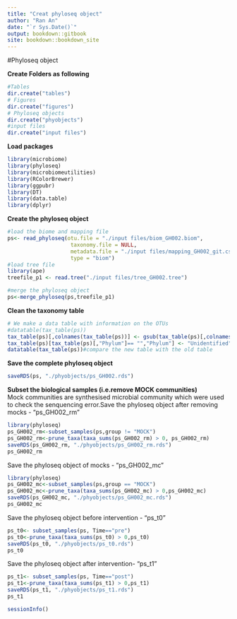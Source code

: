 ---
title: "Creat phyloseq object"
author: "Ran An"
date: "`r Sys.Date()`"
output: bookdown::gitbook
site: bookdown::bookdown_site
---
#Phyloseq object

**Create Folders as following** 
```{r, eval=FALSE}
#Tables  
dir.create("tables")
# Figures 
dir.create("figures")  
# Phyloseq objects  
dir.create("phyobjects")  
#input files
dir.create("input files")
```

**Load packages**  
```{r, warning=FALSE, message=FALSE}
library(microbiome)
library(phyloseq) 
library(microbiomeutilities) 
library(RColorBrewer) 
library(ggpubr) 
library(DT) 
library(data.table)
library(dplyr) 
```


**Create the phyloseq object**
```{r, warning=FALSE, message=FALSE}
#load the biome and mapping file
ps<- read_phyloseq(otu.file = "./input files/biom_GH002.biom", 
                    taxonomy.file = NULL, 
                    metadata.file = "./input files/mapping_GH002_git.csv", 
                    type = "biom") 
#load tree file
library(ape)
treefile_p1 <- read.tree("./input files/tree_GH002.tree")

#merge the phyloseq object
ps<-merge_phyloseq(ps,treefile_p1)
```

**Clean the taxonomy table**
```{r}
# We make a data table with information on the OTUs
#datatable(tax_table(ps))
tax_table(ps)[,colnames(tax_table(ps))] <- gsub(tax_table(ps)[,colnames(tax_table(ps))],pattern="[a-z]__",replacement="")
tax_table(ps)[tax_table(ps)[,"Phylum"]== "","Phylum"] <- "Unidentified"
datatable(tax_table(ps))#compare the new table with the old table
```

**Save the complete phyloseq object**
```{r}
saveRDS(ps, "./phyobjects/ps_GH002.rds")
```


**Subset the biological samples (i.e.remove MOCK communities)**  
Mock communities are synthesised microbial community which were used to check the senquencing error.Save the phyloseq object after removing mocks - "ps_GH002_rm"
```{r}
library(phyloseq)
ps_GH002_rm<-subset_samples(ps,group != "MOCK")
ps_GH002_rm<-prune_taxa(taxa_sums(ps_GH002_rm) > 0, ps_GH002_rm)
saveRDS(ps_GH002_rm, "./phyobjects/ps_GH002_rm.rds")
ps_GH002_rm
```

Save the phyloseq object of mocks - "ps_GH002_mc"
```{r}
library(phyloseq)
ps_GH002_mc<-subset_samples(ps,group == "MOCK")
ps_GH002_mc<-prune_taxa(taxa_sums(ps_GH002_mc) > 0,ps_GH002_mc)
saveRDS(ps_GH002_mc, "./phyobjects/ps_GH002_mc.rds")
ps_GH002_mc
```

Save the phyloseq object before intervention - "ps_t0" 
```{r}
ps_t0<- subset_samples(ps, Time=="pre")
ps_t0<-prune_taxa(taxa_sums(ps_t0) > 0,ps_t0)
saveRDS(ps_t0, "./phyobjects/ps_t0.rds")
ps_t0
```

Save the phyloseq object after intervention- "ps_t1"
```{r}
ps_t1<- subset_samples(ps, Time=="post")
ps_t1<-prune_taxa(taxa_sums(ps_t1) > 0,ps_t1)
saveRDS(ps_t1, "./phyobjects/ps_t1.rds")
ps_t1
```

```{r}
sessionInfo()
```

